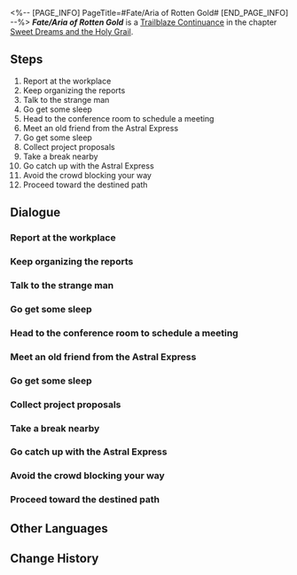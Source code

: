 <%-- [PAGE_INFO]
PageTitle=#Fate/Aria of Rotten Gold#
[END_PAGE_INFO] --%>
{{Stub|Dialogue.}}
{{Mission Infobox
|id            = 1040537
|title         = 
|image         = <!--Mission Fate/Aria of Rotten Gold.png-->
|type          = Trailblaze Continuance
|event_name    = 
|chapter       = Sweet Dreams and the Holy Grail
|requirements  = [[Trailblaze Continuance]] ''[[Fate/Aria of Rotten Gold]]'' completed
|summary       = <!--official mission summary from Fate's Atlas-->
|characters    = Trailblazer
|startLocation = [[<!--starting world-->]] - [[<!--starting area-->]]
|world         = <!--starting world-->
|area          = <!--starting area-->
|prev          = 
|next          = ???
|rewards       = Traveler's Guide*6; Refined Aether*6; Credit*100,000
}}
'''''Fate/Aria of Rotten Gold''''' is a [[Trailblaze Continuance]] in the chapter [[Sweet Dreams and the Holy Grail]].

==Steps==
# Report at the workplace
# Keep organizing the reports
# Talk to the strange man
# Go get some sleep
# Head to the conference room to schedule a meeting
# Meet an old friend from the Astral Express
# Go get some sleep
# Collect project proposals
# Take a break nearby
# Go catch up with the Astral Express
# Avoid the crowd blocking your way
# Proceed toward the destined path

<!--
==Gameplay Notes==

--><!--
==Trial Character==

-->
==Dialogue==
{{Stub Dialogue}}
{{Dialogue End}}

===Report at the workplace{{subst:void|<!--104053702-->}}===
{{Mission Description|type=continuance|location=<!--to be added-->|update|Why didn't you board the Astral Express that day? You feel a little sad.}}
{{Dialogue Start}}
:{{tx}}
{{Dialogue End}}

===Keep organizing the reports{{subst:void|<!--104053703-->}}===
{{Mission Description|type=continuance|location=<!--to be added-->|update|Feeling like you don't belong here? It's okay. Everyone feels the same way as you do.}}
{{Dialogue Start}}
:{{tx}}
{{Dialogue End}}

===Talk to the strange man{{subst:void|<!--104053704-->}}===
{{Mission Description|type=continuance|location=<!--to be added-->|update|Hoping to meet someone strange who'll whisk you away on a wild adventure? C'mon, life doesn't hand out fantasy side quests that easy.}}
{{Dialogue Start}}
:{{tx}}
{{Dialogue End}}

===Go get some sleep{{subst:void|<!--104053705-->}}===
{{Mission Description|type=continuance|location=<!--to be added-->|update|You're slowly getting used to life here. Honestly, the work's not bad. In a universe full of war, poverty, and hunger, life on the space station feels like paradise.}}
{{Dialogue Start}}
:{{tx}}
{{Dialogue End}}

===Head to the conference room to schedule a meeting{{subst:void|<!--104053706-->}}===
{{Mission Description|type=continuance|location=<!--to be added-->|update|Still want to be a hero? All you see is the spotlight. You forget the hero's path is paved with the bones of those who never made it.}}
{{Dialogue Start}}
:{{tx}}
{{Dialogue End}}

===Meet an old friend from the Astral Express{{subst:void|<!--104053707-->}}===
{{Mission Description|type=continuance|location=<!--to be added-->|update|Give up on returning to the stage. You're just an ordinary person who wasn't meant to save the world.}}
{{Dialogue Start}}
:{{tx}}
{{Dialogue End}}

===Go get some sleep{{subst:void|<!--104053708-->}}===
{{Mission Description|type=continuance|location=<!--to be added-->|update|Get some rest. When you wake up, everything will be better.}}
{{Dialogue Start}}
:{{tx}}
{{Dialogue End}}

===Collect project proposals{{subst:void|<!--104053709-->}}===
{{Mission Description|type=continuance|location=<!--to be added-->|update|Work. Work. Work. Work. Work. Work. Work. Work.}}
{{Dialogue Start}}
:{{tx}}
{{Dialogue End}}

===Take a break nearby{{subst:void|<!--104053710-->}}===
{{Mission Description|type=continuance|location=<!--to be added-->|update|Once you've learned how to steal a moment of leisure amid the busy work, you'll know you truly become a member of the space station.}}
{{Dialogue Start}}
:{{tx}}
{{Dialogue End}}

===Go catch up with the Astral Express{{subst:void|<!--104053711-->}}===
{{Mission Description|type=continuance|location=<!--to be added-->|update|Whatever happens, don't forget the fire in your heart at this very moment.}}
{{Dialogue Start}}
:{{tx}}
{{Dialogue End}}

===Avoid the crowd blocking your way{{subst:void|<!--104053712-->}}===
{{Mission Description|type=continuance|location=<!--to be added-->|update|As long as you carry the heart of a Trailblazer, you'll always be a Nameless.}}
{{Dialogue Start}}
:{{tx}}
{{Dialogue End}}

===Proceed toward the destined path{{subst:void|<!--104053713-->}}===
{{Mission Description|type=continuance|location=<!--to be added-->|update|Run, Galactic Baseballer, run! Your Servant's been waiting long enough!}}
{{Dialogue Start}}
:{{tx}}
{{Dialogue End}}

==Other Languages==
{{Other Languages
|en   = Fate/Aria of Rotten Gold
|zhs  = 命运/咏叹腐朽金黄
|zht  = 命運/詠嘆腐朽金黃
|ja   = Fate&nbsp;/&nbsp;朽ちゆく黄金のアリア
|ko   = Fate/부패한 황금의 아리아
|es   = Fate/Aria del oro podrido
|fr   = Fate/Aria de l'or putride
|ru   = Судьба: Ария гнилого золота
|th   = Fate/ บทขับขานแห่งทองคำเสื่อมโทรม
|vi   = Fate/Nhạc Khúc Hoàng Kim Mục Nát
|de   = Fate/Arie des verfallenen Goldes
|id   = Fate/Elegi Emas yang Lapuk
|pt   = Fate/Ária do Ouro Apodrecido
}}

==Change History==
{{Change History|3.4}}
